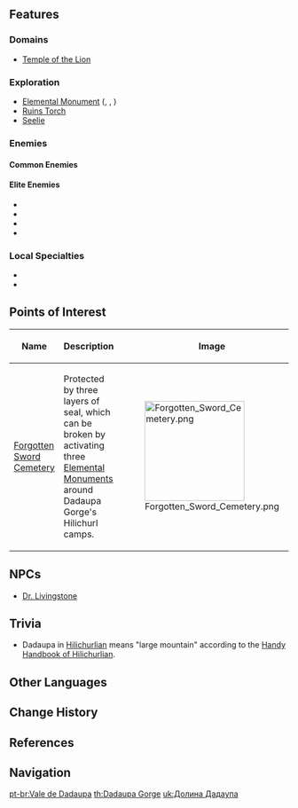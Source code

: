 {{Location Infobox
|image        = Dadaupa Gorge.png
|type         = Subarea
|region       = Mondstadt
|area         = Galesong Hill
}}
{{Description|A mountain located near Mondstadt and inhabited by a large number of hilichurls.<br />This place is known for being dangerous, with the less commonly seen mitachurls and samachurls in the area.|[[Expedition]] description}}
{{Location Intro|description=<p>It is the home to three important [[hilichurl]] tribes: the Meaty tribe, the Sleeper tribe, and the Eclipse tribe.</p><p>An important location within it is the [[Forgotten Sword Cemetery|Sword Cemetery]], which witnessed the battle against the monsters of [[Khaenri'ah]].</p>}}

==Features==
===Domains===
* [[Temple of the Lion]]

===Exploration===
* [[Elemental Monument]] ({{Cryo}}, {{Electro}}, {{Pyro}})
* [[Ruins Torch]]
* [[Seelie]]

===Enemies===
====Common Enemies====
{{Column|2|
* {{Enemy|Fatui Skirmisher - Geochanter Bracer}}
* {{Enemy|Fatui Skirmisher - Pyroslinger Bracer}}
* {{Enemy|Fatui Skirmisher - Cryogunner Legionnaire}}
* {{Enemy|Fatui Skirmisher - Anemoboxer Vanguard}}
* {{Enemy|Fatui Skirmisher - Electrohammer Vanguard}}
* {{Enemy|Hilichurl}}
* {{Enemy|Hilichurl Fighter}}
* {{Enemy|Hilichurl Berserker}}
* {{Enemy|Wooden Shield Hilichurl Guard}}
* {{Enemy|Hilichurl Grenadier}}
* {{Enemy|Hilichurl Shooter}}
* {{Enemy|Cryo Hilichurl Shooter}}
* {{Enemy|Electro Hilichurl Shooter}}
* {{Enemy|Pyro Hilichurl Shooter}}
* {{Enemy|Dendro Samachurl}}
* {{Enemy|Pyro Slime}}
* {{Enemy|Electro Slime}}
* {{Enemy|Hydro Slime}}
* {{Enemy|Cryo Whopperflower}}
}}

====Elite Enemies====
* {{Enemy|Blazing Axe Mitachurl}}
* {{Enemy|Wooden Shieldwall Mitachurl}}
* {{Enemy|Fatui Electro Cicin Mage}}
* {{Enemy|Cryo Abyss Mage}}

===Local Specialties===
* {{Item|Calla Lily}}
* {{Item|Dandelion Seed}}

==Points of Interest==
{| class="article-table" style="width: 100%;"
! style="width: 25%;" |Name
! style="width: 50%;" |Description
! style="width: 25%;" |Image
|- id="Forgotten Sword Cemetery"
|[[Forgotten Sword Cemetery]]
|Protected by three layers of seal, which can be broken by activating three [[Elemental Monument]]s around Dadaupa Gorge's Hilichurl camps.
|[[File:Forgotten Sword Cemetery.png|180px]]
|}

==NPCs==
* [[Dr. Livingstone]]

==Trivia==
* Dadaupa in [[Hilichurlian]] means "large mountain" according to the [[Handy Handbook of Hilichurlian]].

==Other Languages==
{{Other Languages
|en      = Dadaupa Gorge
|zhs     = 达达乌帕谷
|zhs_rm  = Dádáwūpà-gǔ
|zht     = 達達烏帕谷
|zht_rm  = Dádáwūpà-gǔ
|zh_tl   = Dadaupa Valley
|ja      = ダダウパの{{tt|谷|たに}}
|ja_rm   = Dadaupa no Tani<ref>[[Map]], Label: Dadaupa Gorge (Japanese)</ref>
|ja_tl   = Dadaupa Valley
|ko      = 타타우파 {{tt|협곡|峽谷}}
|ko_rm   = Tata-upa Hyeopgok
|ko_tl   = Dadaupa Canyon
|es      = Valle Dadaupa
|es_tl   = Dadaupa Valley
|fr      = Vallée Dadaupa
|fr_tl   = Dadaupa Valley
|ru      = Ущелье Дадаупа
|ru_tl   = Dadaupa Gorge
|th      = Dadaupa Gorge
|vi      = Hẻm Núi Dadaupa
|vi_tl   = Dadaupa Canyon
|de      = Dadaupa-Schlucht
|de_tl   = Dadaupa Gorge
|id      = Dadaupa Gorge
|pt      = Vale de Dadaupa
|pt_tl   = Dadaupa Valley
}}

==Change History==
{{Change History|1.0}}

==References==
{{Reflist}}

==Navigation==
{{Area Navbox|Mondstadt}}

[[pt-br:Vale de Dadaupa]]
[[th:Dadaupa Gorge]]
[[uk:Долина Дадаупа]]